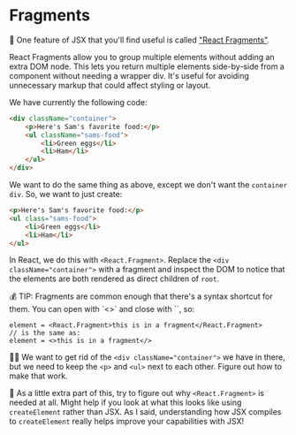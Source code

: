 # Fragments

<EpicVideo url="https://www.epicreact.dev/workshops/react-fundamentals/fragments" />

🦉 One feature of JSX that you'll find useful is called
["React Fragments"](https://react.dev/reference/react/Fragment).

React Fragments allow you to group multiple elements without adding an extra
DOM node. This lets you return multiple elements side-by-side from a component
without needing a wrapper div. It's useful for avoiding unnecessary markup
that could affect styling or layout.

We have currently the following code:

```html
<div className="container">
	<p>Here's Sam's favorite food:</p>
	<ul className="sams-food">
		<li>Green eggs</li>
		<li>Ham</li>
	</ul>
</div>
```

We want to do the same thing as above, except we don't want the `container` `div`. So, we want to just create:

```html
<p>Here's Sam's favorite food:</p>
<ul class="sams-food">
	<li>Green eggs</li>
	<li>Ham</li>
</ul>
```

In React, we do this with `<React.Fragment>`. Replace the
`<div className="container">` with a fragment and inspect the DOM to notice that
the elements are both rendered as direct children of `root`.

<callout-info class="aside">
	💰 TIP: Fragments are common enough that there's a syntax shortcut for them.
	You can open with `<>` and close with `</>`, so:
</callout-info>

```tsx
element = <React.Fragment>this is in a fragment</React.Fragment>
// is the same as:
element = <>this is in a fragment</>
```

👨‍💼 We want to get rid of the `<div className="container">` we have in there, but
we need to keep the `<p>` and `<ul>` next to each other. Figure out how to make
that work.

💯 As a little extra part of this, try to figure out why `<React.Fragment>` is
needed at all. Might help if you look at what this looks like using
`createElement` rather than JSX. As I said, understanding how JSX compiles
to `createElement` really helps improve your capabilities with JSX!

